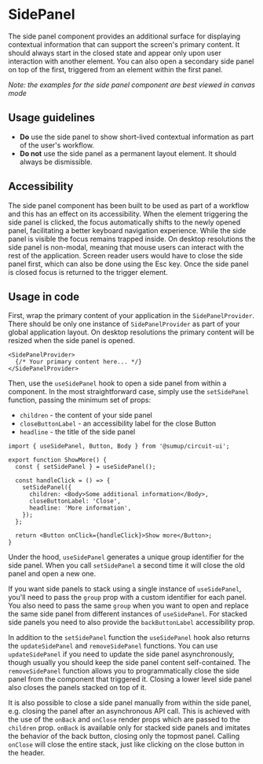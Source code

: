 
<Meta of={Stories} />

# SidePanel

<Status variant="stable" />

The side panel component provides an additional surface for displaying contextual information that can support the screen's primary content.
It should always start in the closed state and appear only upon user interaction with another element.
You can also open a secondary side panel on top of the first, triggered from an element within the first panel.

_Note: the examples for the side panel component are best viewed in canvas mode_

<Story of={Stories.Base} />
<Props />

## Usage guidelines

- **Do** use the side panel to show short-lived contextual information as part of the user's workflow.
- **Do not** use the side panel as a permanent layout element. It should always be dismissible.

## Accessibility

The side panel component has been built to be used as part of a workflow and this has an effect on its accessibility.
When the element triggering the side panel is clicked, the focus automatically shifts to the newly opened panel, facilitating a better keyboard navigation experience.
While the side panel is visible the focus remains trapped inside. On desktop resolutions the side panel is non-modal, meaning that mouse users can interact with the rest of the application.
Screen reader users would have to close the side panel first, which can also be done using the Esc key.
Once the side panel is closed focus is returned to the trigger element.

## Usage in code

First, wrap the primary content of your application in the `SidePanelProvider`. There should be only one instance of `SidePanelProvider` as part of your global application layout.
On desktop resolutions the primary content will be resized when the side panel is opened.

```tsx
<SidePanelProvider>
  {/* Your primary content here... */}
</SidePanelProvider>
```

<Story of={Stories.WithTopNavigation} />

Then, use the `useSidePanel` hook to open a side panel from within a component.
In the most straightforward case, simply use the `setSidePanel` function, passing the minimum set of props:

- `children` - the content of your side panel
- `closeButtonLabel` - an accessibility label for the close Button
- `headline` - the title of the side panel

```tsx
import { useSidePanel, Button, Body } from '@sumup/circuit-ui';

export function ShowMore() {
  const { setSidePanel } = useSidePanel();

  const handleClick = () => {
    setSidePanel({
      children: <Body>Some additional information</Body>,
      closeButtonLabel: 'Close',
      headline: 'More information',
    });
  };

  return <Button onClick={handleClick}>Show more</Button>;
}
```

Under the hood, `useSidePanel` generates a unique group identifier for the side panel.
When you call `setSidePanel` a second time it will close the old panel and open a new one.

If you want side panels to stack using a single instance of `useSidePanel`, you'll need to pass the `group` prop with a custom identifier for each panel.
You also need to pass the same `group` when you want to open and replace the same side panel from different instances of `useSidePanel`.
For stacked side panels you need to also provide the `backButtonLabel` accessibility prop.

In addition to the `setSidePanel` function the `useSidePanel` hook also returns the `updateSidePanel` and `removeSidePanel` functions.
You can use `updateSidePanel` if you need to update the side panel asynchronously, though usually you should keep the side panel content self-contained.
The `removeSidePanel` function allows you to programmatically close the side panel from the component that triggered it. Closing a lower level side panel also closes the panels stacked on top of it.

It is also possible to close a side panel manually from within the side panel, e.g. closing the panel after an asynchronous API call.
This is achieved with the use of the `onBack` and `onClose` render props which are passed to the `children` prop.
`onBack` is available only for stacked side panels and imitates the behavior of the back button, closing only the topmost panel.
Calling `onClose` will close the entire stack, just like clicking on the close button in the header.

<Story of={Stories.UpdateAndRemove} />
